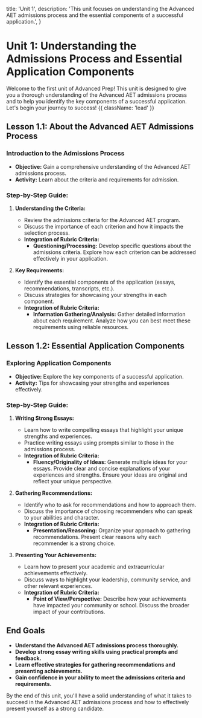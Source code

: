   title: 'Unit 1',
  description:
    'This unit focuses on understanding the Advanced AET admissions process and the essential components of a successful application.',
}

# Unit 1: Understanding the Admissions Process and Essential Application Components

Welcome to the first unit of Advanced Prep! This unit is designed to give you a thorough understanding of the Advanced AET admissions process and to help you identify the key components of a successful application. Let's begin your journey to success! {{ className: 'lead' }}

## Lesson 1.1: About the Advanced AET Admissions Process

### Introduction to the Admissions Process

- **Objective:** Gain a comprehensive understanding of the Advanced AET admissions process.
- **Activity:** Learn about the criteria and requirements for admission.

### Step-by-Step Guide:

1. **Understanding the Criteria:**

   - Review the admissions criteria for the Advanced AET program.
   - Discuss the importance of each criterion and how it impacts the selection process.
   - **Integration of Rubric Criteria:**
     - **Questioning/Processing:** Develop specific questions about the admissions criteria. Explore how each criterion can be addressed effectively in your application.

2. **Key Requirements:**

   - Identify the essential components of the application (essays, recommendations, transcripts, etc.).
   - Discuss strategies for showcasing your strengths in each component.
   - **Integration of Rubric Criteria:**
     - **Information Gathering/Analysis:** Gather detailed information about each requirement. Analyze how you can best meet these requirements using reliable resources.

## Lesson 1.2: Essential Application Components

### Exploring Application Components

- **Objective:** Explore the key components of a successful application.
- **Activity:** Tips for showcasing your strengths and experiences effectively.

### Step-by-Step Guide:

1. **Writing Strong Essays:**

   - Learn how to write compelling essays that highlight your unique strengths and experiences.
   - Practice writing essays using prompts similar to those in the admissions process.
   - **Integration of Rubric Criteria:**
     - **Fluency/Originality of Ideas:** Generate multiple ideas for your essays. Provide clear and concise explanations of your experiences and strengths. Ensure your ideas are original and reflect your unique perspective.

2. **Gathering Recommendations:**

   - Identify who to ask for recommendations and how to approach them.
   - Discuss the importance of choosing recommenders who can speak to your abilities and character.
   - **Integration of Rubric Criteria:**
     - **Presentation/Reasoning:** Organize your approach to gathering recommendations. Present clear reasons why each recommender is a strong choice.

3. **Presenting Your Achievements:**

   - Learn how to present your academic and extracurricular achievements effectively.
   - Discuss ways to highlight your leadership, community service, and other relevant experiences.
   - **Integration of Rubric Criteria:**
     - **Point of View/Perspective:** Describe how your achievements have impacted your community or school. Discuss the broader impact of your contributions.

## End Goals

- **Understand the Advanced AET admissions process thoroughly.**
- **Develop strong essay writing skills using practical prompts and feedback.**
- **Learn effective strategies for gathering recommendations and presenting achievements.**
- **Gain confidence in your ability to meet the admissions criteria and requirements.**

By the end of this unit, you'll have a solid understanding of what it takes to succeed in the Advanced AET admissions process and how to effectively present yourself as a strong candidate.
